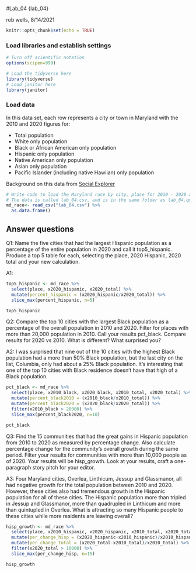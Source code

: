 #Lab_04 {lab_04}

rob wells, 8/14/2021

```r
knitr::opts_chunk$set(echo = TRUE)
```

### Load libraries and establish settings
```r
# Turn off scientific notation
options(scipen=999)

# Load the tidyverse here
library(tidyverse)
# Load janitor here
library(janitor)


```

### Load data

In this data set, each row represents a city or town in Maryland with the 2010 and 2020 figures for: 

-  Total population 
-  White only population
-  Black or African American only population
-  Hispanic only population 
-  Native American only population
-  Asian only population
-  Pacific Islander (including native Hawiian) only population

Background on this data from [Social Explorer](https://www.socialexplorer.com/data/ACS2016_5yr/metadata/?ds=ACS16_5yr&table=B02001) 
```r
# Write code to load the Maryland race by city, place for 2010 - 2020 and call it md_race.
# The data is called lab_04.csv, and is in the same folder as lab_04.qmd (this data notebook)
md_race<- read_csv("lab_04.csv") %>% 
  as.data.frame()

```

## Answer questions

Q1: Name the five cities that had the largest Hispanic population as a percentage of the entire population in 2020 and call it top5_hispanic. Produce a top 5 table for each, selecting the place, 2020 Hispanic, 2020 total and your new calculation.

A1:
```r

top5_hispanic <- md_race %>% 
  select(place, x2020_hispanic, x2020_total) %>% 
  mutate(percent_hispanic = (x2020_hispanic/x2020_total)) %>% 
  slice_max(percent_hispanic, n=5) 

top5_hispanic

```

Q2: Compare the top 10 cities with the largest Black population as a percentage of the overall population in 2010 and 2020. Filter for places with more than 20,000 population in 2010. Call your results pct_black. Compare results for 2020 vs 2010. What is different? What surprised you? 

A2: I was surprised that nine out of the 10 cities with the highest Black population had a more than 50% Black population, but the last city on the list, Columbia, only had about a 25% Black population. It's interesting that one of the top 10 cities with Black residence doesn't have that high of a Black population.

```r

pct_black <- md_race %>% 
  select(place, x2010_black, x2020_black, x2010_total, x2020_total) %>% 
  mutate(percent_black2010 = (x2010_black/x2010_total)) %>% 
  mutate(percent_black2020 = (x2020_black/x2020_total)) %>% 
  filter(x2010_black > 20000) %>% 
  slice_max(percent_black2020, n=10)

pct_black

```

Q3: Find the 15 communities that had the great gains in Hispanic population from 2010 to 2020 as measured by percentage change. Also calculate percentage change for the community's overall growth during the same period. Filter your results for communities with more than 10,000 people as of 2020. Your results will be hisp_growth. Look at your results, craft a one-paragraph story pitch for your editor. 

A3:
Four Maryland cities, Overlea, Linthicum, Jessup and Glassmanor, all had negative growth for the total population between 2010 and 2020. However, these cities also had tremendous growth in the Hispanic population for all of these cities. The Hispanic population more than tripled in Jessup and Glassmanor, more than quadrupled in Linthicum and more than quintupled in Overlea. What is attracting so many Hispanic people to these cities while more residents are leaving overall?

```r

hisp_growth <- md_race %>% 
  select(place, x2010_hispanic, x2020_hispanic, x2010_total, x2020_total) %>% 
  mutate(per_change_hisp = (x2020_hispanic-x2010_hispanic)/x2010_hispanic) %>% 
  mutate(per_change_total = (x2020_total-x2010_total)/x2010_total) %>%
  filter(x2020_total > 10000) %>% 
  slice_max(per_change_hisp, n=15)

hisp_growth


```

